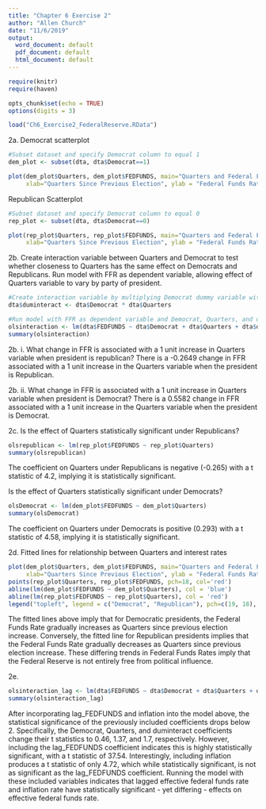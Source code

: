```yaml
---
title: "Chapter 6 Exercise 2"
author: "Allen Church"
date: "11/6/2019"
output:
  word_document: default
  pdf_document: default
  html_document: default
---
```


```r
require(knitr)
require(haven)

opts_chunk$set(echo = TRUE)
options(digits = 3)

load("Ch6_Exercise2_FederalReserve.RData")
```

2a.
Democrat scatterplot
```r
#Subset dataset and specify Democrat column to equal 1
dem_plot <- subset(dta, dta$Democrat==1)

plot(dem_plot$Quarters, dem_plot$FEDFUNDS, main="Quarters and Federal Funds Rate: Democrats",
     xlab="Quarters Since Previous Election", ylab = "Federal Funds Rate (%)", pch = 19, col='blue')
```

Republican Scatterplot
```r
#Subset dataset and specify Democrat column to equal 0
rep_plot <- subset(dta, dta$Democrat==0)

plot(rep_plot$Quarters, rep_plot$FEDFUNDS, main="Quarters and Federal Funds Rate: Republicans",
     xlab="Quarters Since Previous Election", ylab = "Federal Funds Rate (%)", pch = 19, col = "red")
```

2b. Create interaction variable between Quarters and Democrat to test whether closeness to Quarters has the same effect on Democrats and Republicans. Run model with FFR as dependent variable, allowing effect of Quarters variable to vary by party of president.
```r
#Create interaction variable by multiplying Democrat dummy variable with Quarters
dta$duminteract <- dta$Democrat * dta$Quarters

#Run model with FFR as dependent variable and Democrat, Quarters, and duminteract as independent variables
olsinteraction <- lm(dta$FEDFUNDS ~ dta$Democrat + dta$Quarters + dta$duminteract)
summary(olsinteraction)
```

2b. i. What change in FFR is associated with a 1 unit increase in Quarters variable when president is republican?
There is a -0.2649 change in FFR associated with a 1 unit increase in the Quarters variable when the president is Republican.

2b. ii. What change in FFR is associated with a 1 unit increase in Quarters variable when president is Democrat?
There is a 0.5582 change in FFR associated with a 1 unit increase in the Quarters variable when the president is Democrat.

2c. Is the effect of Quarters statistically significant under Republicans?
```r
olsrepublican <- lm(rep_plot$FEDFUNDS ~ rep_plot$Quarters)
summary(olsrepublican)
```
The coefficient on Quarters under Republicans is negative (-0.265) with a t statistic of 4.2, implying it is statistically significant.

Is the effect of Quarters statistically significant under Democrats?
```r
olsDemocrat <- lm(dem_plot$FEDFUNDS ~ dem_plot$Quarters)
summary(olsDemocrat)
```
The coefficient on Quarters under Democrats is positive (0.293) with a t statistic of 4.58, implying it is statistically significant.

2d. Fitted lines for relationship between Quarters and interest rates
```r
plot(dem_plot$Quarters, dem_plot$FEDFUNDS, main="Quarters and Federal Funds Rate",
     xlab="Quarters Since Previous Election", ylab = "Federal Funds Rate (%)", pch=19, col='blue')
points(rep_plot$Quarters, rep_plot$FEDFUNDS, pch=18, col='red')
abline(lm(dem_plot$FEDFUNDS ~ dem_plot$Quarters), col = 'blue')
abline(lm(rep_plot$FEDFUNDS ~ rep_plot$Quarters), col = 'red')
legend("topleft", legend = c("Democrat", "Republican"), pch=c(19, 18), col=c("blue", "red"))
```
The fitted lines above imply that for Democratic presidents, the Federal Funds Rate gradually increases as Quarters since previous election increase. Conversely, the fitted line for Republican presidents implies that the Federal Funds Rate gradually decreases as Quarters since previous election increase. These differing trends in Federal Funds Rates imply that the Federal Reserve is not entirely free from political influence.

2e. 
```r
olsinteraction_lag <- lm(dta$FEDFUNDS ~ dta$Democrat + dta$Quarters + dta$duminteract + dta$lag_FEDFUNDS + dta$inflation)
summary(olsinteraction_lag)
```
After incorporating lag_FEDFUNDS and inflation into the model above, the statistical significance of the previously included coefficients drops below 2. Specifically, the Democrat, Quarters, and duminteract coefficients change their t statistics to 0.46, 1.37, and 1.7, respectively. However, including the lag_FEDFUNDS coefficient indicates this is highly statistically significant, with a t statistic of 37.54. Interestingly, including inflation produces a t statistic of only 4.72, which while statistically significant, is not as significant as the lag_FEDFUNDS coefficient. Running the model with these included variables indicates that lagged effective federal funds rate and inflation rate have statistically significant - yet differing - effects on effective federal funds rate.